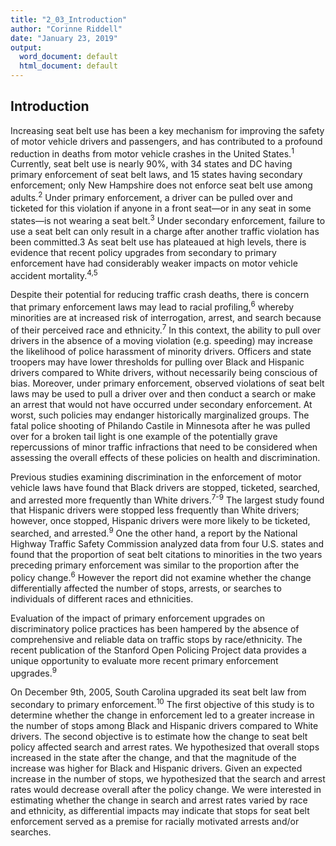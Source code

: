 ```yaml
---
title: "2_03_Introduction"
author: "Corinne Riddell"
date: "January 23, 2019"
output:
  word_document: default
  html_document: default
---
```


## Introduction

Increasing seat belt use has been a key mechanism for improving the safety of motor vehicle drivers and passengers, and has contributed to a profound reduction in deaths from motor vehicle crashes in the United States.^1^ 
Currently, seat belt use is nearly 90%, with 34 states and DC having primary enforcement of seat belt laws, and 15 states having secondary enforcement; only New Hampshire does not enforce seat belt use among adults.^2^ Under primary enforcement, a driver can be pulled over and ticketed for this violation if anyone in a front seat---or in any seat in some states---is not wearing a seat belt.^3^ Under secondary enforcement, failure to use a seat belt can only result in a charge after another traffic violation has been committed.3 As seat belt use has plateaued at high levels, there is evidence that recent policy upgrades from secondary to primary enforcement have had considerably weaker impacts on motor vehicle accident mortality.^4,5^  

Despite their potential for reducing traffic crash deaths, there is concern that primary enforcement laws may lead to racial profiling,^6^ whereby minorities are at increased risk of interrogation, arrest, and search because of their perceived race and ethnicity.^7^ In this context, the ability to pull over drivers in the absence of a moving violation (e.g. speeding) may increase the likelihood of police harassment of minority drivers. Officers and state troopers may have lower thresholds for pulling over Black and Hispanic drivers compared to White drivers, without necessarily being conscious of bias. Moreover, under primary enforcement, observed violations of seat belt laws may be used to pull a driver over and then conduct a search or make an arrest that would not have occurred under secondary enforcement. At worst, such policies may endanger historically marginalized groups. The fatal police shooting of Philando Castile in Minnesota after he was pulled over for a broken tail light is one example of the potentially grave repercussions of minor traffic infractions that need to be considered when assessing the overall effects of these policies on health and discrimination.

Previous studies examining discrimination in the enforcement of motor vehicle laws have found that Black drivers are stopped, ticketed, searched, and arrested more frequently than White drivers.^7-9^ The largest study found that Hispanic drivers were stopped less frequently than White drivers; however, once stopped, Hispanic drivers were more likely to be ticketed, searched, and arrested.^9^ 
One the other hand, a report by the National Highway Traffic Safety Commission analyzed data from four U.S. states and found that the proportion of seat belt citations to minorities in the two years preceding primary enforcement was similar to the proportion after the policy change.^6^
However the report did not examine whether the change differentially affected the number of stops, arrests, or searches to individuals of different races and ethnicities. 

Evaluation of the impact of primary enforcement upgrades on discriminatory police practices has been hampered by the absence of comprehensive and reliable data on traffic stops by race/ethnicity. The recent publication of the Stanford Open Policing Project data provides a unique opportunity to evaluate more recent primary enforcement upgrades.^9^ 

On December 9th, 2005, South Carolina upgraded its seat belt law from secondary to primary enforcement.^10^ The first objective of this study is to determine whether the change in enforcement led to a greater increase in the number of stops among Black and Hispanic drivers compared to White drivers. The second objective is to estimate how the change to seat belt policy affected search and arrest rates. We hypothesized that overall stops increased in the state after the change, and that the magnitude of the increase was higher for Black and Hispanic drivers. Given an expected increase in the number of stops, we hypothesized that the search and arrest rates would decrease overall after the policy change. We were interested in estimating whether the change in search and arrest rates varied by race and ethnicity, as differential impacts may indicate that stops for seat belt enforcement served as a premise for racially motivated arrests and/or searches.


